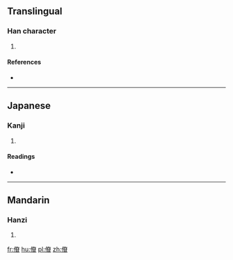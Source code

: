 ==Translingual==

===Han character===
{{Han char|rn=9|rad=人|as=10|sn=12|four=|canj=OKCU|ids=⿰亻眘}}

# {{defn|Han|sort=人10}}

====References====
* {{Han ref|kx=0112.140|dkj=00934|dj=0239.310|hdz=10202.060|uh=5084|ud=20612}}

----

==Japanese==

===Kanji===
{{ja-kanji|grade=|rs=人10}}

# {{defn|lang=ja|sort=人10}}

====Readings====
* {{ja-readings|on=[[かつ]] (katsu), [[けち]] (kechi)|kun=[[すこやかなさま]] (sukoyakanasama)}}

----

==Mandarin==

===Hanzi===
{{cmn-hanzi|pin=[[xiā]] ([[xia1]])|wg=hsia<sup>1</sup>}}

# {{defn|lang=cmn|sort=人10}}

[[fr:傄]]
[[hu:傄]]
[[pl:傄]]
[[zh:傄]]